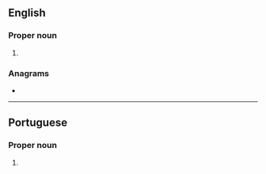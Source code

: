 ==English==

===Proper noun===
{{en-proper noun}}

# {{place|en|municipality/state capital|s/Piauí|c/Brazil}}

===Anagrams===
* {{anagrams|en|a=aeeinrst|Teresian|arenites|arsenite|resinate|sin eater|sin-eater|stearine|trainees}}

----

==Portuguese==

===Proper noun===
{{pt-proper noun}}

# {{place|pt|municipality/state capital|s/Piauí|c/Brazil}}